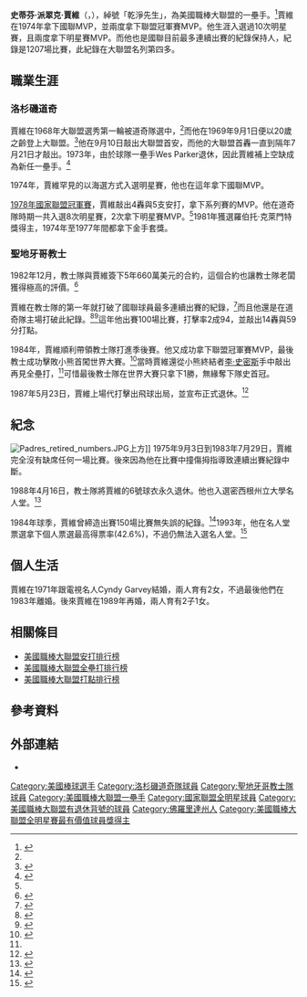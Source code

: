 {{Infobox baseball biography
|name        = 史蒂夫·賈維<br />Steve Garvey
|image       = Steve Garvey 2010.JPG
|image_size  =
|caption     = 2010年的賈維
|position    = [[一壘手|一壘手]]
|bats        = 右
|throws      = 右
|birth_date  = {{Birth date and age|mf=yes|1948|12|22}}
|birth_place = {{USA}}[[佛羅里達州|佛羅里達州]][[坦帕|坦帕]]
|death_date  = 
|death_place = 
|debutleague = 美國職棒大聯盟
|debutdate   = 9月1日
|debutyear   = 1969年
|debutteam   = 洛杉磯道奇
|finalleague = 美國職棒大聯盟
|finaldate   = 5月23日
|finalyear   = 1987年
|finalteam   = 聖地牙哥教士
|statleague  = 美國職棒大聯盟
|stat1label  = [[打擊率|打擊率]]
|stat1value  = .294
|stat2label  = [[安打|安打]]
|stat2value  = 2599
|stat3label  = [[全壘打|全壘打]]
|stat3value  = 272
|stat4label  = [[打點|打點]]
|stat4value  = 1308
|stat5label  = [[盜壘|盜壘]]
|stat5value  = 
|teams=
*[[洛杉磯道奇|洛杉磯道奇]]（{{mlby|1969}}–{{mlby|1982}}）
*[[聖地牙哥教士|聖地牙哥教士]]（{{mlby|1983}}–{{mlby|1987}}）
|highlights=
* 10×[[美國職棒大聯盟全明星賽|全明星賽]]（[[1974年美國職棒大聯盟全明星賽|1974年]]–[[1981年美國職棒大聯盟全明星賽|1981年]]、[[1984年美國職棒大聯盟全明星賽|1984年]]、[[1985年美國職棒大聯盟全明星賽|1985年]]）
* [[世界大賽|世界大賽]]冠軍（[[1981年世界大賽|1981年]]）
* [[美國職棒大聯盟最有價值球員獎|國聯MVP]]（1974年）
* 2×[[聯盟冠軍賽最有價值球員獎|國聯冠軍賽MVP]]（1978年、1984年）
* 4×[[美國職棒大聯盟金手套獎|金手套獎]]（1974年–1977年）
* 羅伯托·克萊門特獎（1981年）
* [[聖地牙哥教士|聖地牙哥教士]]退休號碼#6
|hoflink  = 美國國家棒球名人堂暨博物館
|hoftype  = 美國棒球名人堂
|hofdate  = 
|hofvote  = 
|hofmethod= 
}}
'''史蒂芬·派翠克·賈維'''（{{lang-en|Steven Patrick Garvey}}，{{bd|1948年|12月22日|}}），綽號「乾淨先生」，為美國職棒大聯盟的一壘手。<ref name="Steve Garvey at Baseball Reference">{{cite web |url=https://www.baseball-reference.com/players/g/garvest01.shtml |title=Steve Garvey at Baseball Reference |publisher=Baseball Reference |access-date=2015-12-05 |archive-date=2011-07-26 |archive-url=https://web.archive.org/web/20110726184949/http://www.baseball-reference.com/players/g/garvest01.shtml |dead-url=no }}</ref>賈維在1974年拿下國聯MVP，並兩度拿下聯盟冠軍賽MVP。他生涯入選過10次明星賽，且兩度拿下明星賽MVP。而他也是國聯目前最多連續出賽的紀錄保持人，紀錄是1207場比賽，此紀錄在大聯盟名列第四多。
==職業生涯==
===洛杉磯道奇===
賈維在1968年大聯盟選秀第一輪被道奇隊選中，<ref name="Steve Garvey at Baseball Reference"/>而他在1969年9月1日便以20歲之齡登上大聯盟。<ref>{{cite web|url=https://www.baseball-reference.com/boxes/LAN/LAN196909010.shtml|title=New York Mets at Los Angeles Dodgers Box Score, September 1, 1969|website=Baseball-Reference.com|access-date=2021-02-27|archive-date=2020-08-21|archive-url=https://web.archive.org/web/20200821055549/https://www.baseball-reference.com/boxes/LAN/LAN196909010.shtml|dead-url=no}}</ref>他在9月10日敲出大聯盟首安，而他的大聯盟首轟一直到隔年7月21日才敲出。1973年，由於球隊一壘手Wes Parker退休，因此賈維補上空缺成為新任一壘手。<ref>{{cite web |url=http://www.losangelesdodgersonline.com/stevesax.php |title=Steve Sax – Los Angeles Dodgers Steve Sax |publisher=Losangelesdodgersonline.com |access-date=2011-11-08 |archive-url=https://web.archive.org/web/20110927153935/http://www.losangelesdodgersonline.com/stevesax.php |archive-date=2011-09-27 |dead-url=no }}</ref>

1974年，賈維罕見的以海選方式入選明星賽，他也在這年拿下國聯MVP。

[[1978年國家聯盟冠軍賽|1978年國家聯盟冠軍賽]]，賈維敲出4轟與5支安打，拿下系列賽的MVP。他在道奇隊時期一共入選8次明星賽，2次拿下明星賽MVP。<ref name="Steve Garvey at Baseball Reference"/>1981年獲選羅伯托·克萊門特獎得主，1974年至1977年間都拿下金手套獎。
===聖地牙哥教士===
1982年12月，教士隊與賈維簽下5年660萬美元的合約，這個合約也讓教士隊老闆獲得極高的評價。<ref>{{Cite web|url=https://www.si.com/vault/1983/04/04/642152/san-diego|title=San Diego|last=Maisel|first=Ivan|date=1983-04-04|website=Sports Illustrated|language=en|access-date=2018-12-23|archive-date=2020-01-26|archive-url=https://web.archive.org/web/20200126143344/https://www.si.com/vault/1983/04/04/642152/san-diego|dead-url=no}}</ref>

賈維在教士隊的第一年就打破了國聯球員最多連續出賽的紀錄，<ref>{{cite web|url=http://sportsillustrated.cnn.com/vault/cover/featured/8847/index.htm|title=Steve Garvey, Baseball, San Diego Padres – 04.25.83 – SI Vault|date=1983-04-25|work=Sports Illustrated|archive-url=https://web.archive.org/web/20090809175321/http://sportsillustrated.cnn.com/vault/cover/featured/8847/index.htm|archive-date=2009-08-09|access-date=2011-11-08|dead-url=no}}</ref>而且他還是在道奇隊主場打破此紀錄。<ref>{{cite web |author=Steve Wulf |url=https://www.si.com/vault/1983/04/25/643761/it-was-too-good-to-be-true |title=It Was Too Good To Be True – 04.25.83 – SI Vault |work=Sports Illustrated |date=1983-04-25 |access-date=2011-11-08 |archive-date=2018-08-05 |archive-url=https://web.archive.org/web/20180805023106/https://www.si.com/vault/1983/04/25/643761/it-was-too-good-to-be-true |dead-url=no }}</ref><ref>{{Cite news|url=https://www.nytimes.com/1983/04/17/sports/garvey-sets-a-league-record.html|title=Garvey Sets a League Record|date=1983-04-17|work=The New York Times|access-date=2018-12-23|agency=Associated Press|language=en-US|issn=0362-4331|archive-date=2020-08-28|archive-url=https://web.archive.org/web/20200828074333/https://www.nytimes.com/1983/04/17/sports/garvey-sets-a-league-record.html|dead-url=no}}</ref>這年他出賽100場比賽，打擊率2成94，並敲出14轟與59分打點。

1984年，賈維順利帶領教士隊打進季後賽。他又成功拿下聯盟冠軍賽MVP，最後教士成功擊敗小熊首闖世界大賽。<ref name="ReferenceB">{{cite web |author=Steve Wulf |url=https://www.si.com/vault/1984/10/15/627634/youve-got-to-hand-it-to-the-padres |title=You've Got To Hand It To The Padres |work=Sports Illustrated |date=1984-10-15 |access-date=2011-11-08 |archive-date=2015-09-03 |archive-url=https://www.webcitation.org/6bGJhe8oD?url=http://www.si.com/vault/1984/10/15/627634/youve-got-to-hand-it-to-the-padres |dead-url=no }}</ref>當時賈維還從小熊終結者[[李·史密斯|李·史密斯]]手中敲出再見全壘打，<ref name="ReferenceB"/>可惜最後教士隊在世界大賽只拿下1勝，無緣奪下隊史首冠。

1987年5月23日，賈維上場代打擊出飛球出局，並宣布正式退休。<ref>{{Cite web|url=https://www.baseball-reference.com/boxes/SDN/SDN198705230.shtml|title=Montreal Expos at San Diego Padres Box Score, May 23, 1987|website=Baseball-Reference.com|language=en|access-date=2018-12-23|archive-date=2020-08-31|archive-url=https://web.archive.org/web/20200831014523/https://www.baseball-reference.com/boxes/SDN/SDN198705230.shtml|dead-url=no}}</ref>
==紀念==
[[File:Padres_retired_numbers.JPG|thumb]]上方]]
1975年9月3日到1983年7月29日，賈維完全沒有缺席任何一場比賽。後來因為他在比賽中撞傷拇指導致連續出賽紀錄中斷。

1988年4月16日，教士隊將賈維的6號球衣永久退休。他也入選密西根州立大學名人堂。<ref>{{cite web |url=http://statenews.com/index.php/article/2010/10/msu_athletics_hall_of_fame_inducts_10_new_members |title=MSU Athletics Hall of Fame inducts 10 new members |publisher=The State News |access-date=2011-11-08 |archive-date=2016-03-04 |archive-url=https://web.archive.org/web/20160304003157/http://statenews.com/index.php/article/2010/10/msu_athletics_hall_of_fame_inducts_10_new_members |dead-url=no }}</ref>

1984年球季，賈維曾締造出賽150場比賽無失誤的紀錄。<ref>{{cite web|url=http://www.baseball-almanac.com/recbooks/rb_1ber.shtml|title=Error Records by First Basemen|website=www.baseball-almanac.com|access-date=2021-02-27|archive-date=2007-10-11|archive-url=https://web.archive.org/web/20071011091533/http://baseball-almanac.com/recbooks/rb_1ber.shtml|dead-url=no}}</ref>1993年，他在名人堂票選拿下個人票選最高得票率(42.6%)，不過仍無法入選名人堂。<ref>{{cite news |url=https://www.mlb.com/news/hall-of-fame-modern-baseball-era-announcement |title=Miller, Simmons elected to HOF on Modern Era ballot |first=Anthony |last=Castrovince |website=[[MLB.com|MLB.com]] |date=2019-12-08 |access-date=2019-12-08 |archive-date=2020-12-20 |archive-url=https://web.archive.org/web/20201220083506/https://www.mlb.com/news/hall-of-fame-modern-baseball-era-announcement |dead-url=no }}</ref>

==個人生活==
賈維在1971年跟電視名人Cyndy Garvey結婚，兩人育有2女，不過最後他們在1983年離婚。後來賈維在1989年再婚，兩人育有2子1女。
==相關條目==
*[[美國職棒大聯盟安打排行榜|美國職棒大聯盟安打排行榜]]
*[[美國職棒大聯盟全壘打排行榜|美國職棒大聯盟全壘打排行榜]]
*[[美國職棒大聯盟打點排行榜|美國職棒大聯盟打點排行榜]]
==參考資料==
{{Reflist|2}}
==外部連結==
{{Commons category|Steve Garvey}}
{{Baseballstats|mlb=114641|espn=144|br=g/garvest01|fangraphs=1004557}}
*{{台灣棒球維基館|Steve_Garvey}}

{{s-start}}
{{succession box | before = [[喬·摩根|喬·摩根]] | title = [[美國職棒大聯盟單月表現最佳球員|國聯單月表現最佳球員]]| years = 1976年9月 | after = Ron Cey}}
{{s-end}}

{{1981年世界大賽冠軍洛杉磯道奇隊名單}}
{{聖地牙哥教士隊退休號碼}}
{{NL MVPs}}
{{Major League Baseball All-Star Game MVPs}}
{{Roberto Clemente Award}}
{{Lou Gehrig Memorial Award}}

{{DEFAULTSORT:Garvey, Steve}}
[[Category:美國棒球選手|Category:美國棒球選手]]
[[Category:洛杉磯道奇隊球員|Category:洛杉磯道奇隊球員]]
[[Category:聖地牙哥教士隊球員|Category:聖地牙哥教士隊球員]]
[[Category:美國職棒大聯盟一壘手|Category:美國職棒大聯盟一壘手]]
[[Category:國家聯盟全明星球員|Category:國家聯盟全明星球員]]
[[Category:美國職棒大聯盟有退休背號的球員|Category:美國職棒大聯盟有退休背號的球員]]
[[Category:佛羅里達州人|Category:佛羅里達州人]]
[[Category:美國職棒大聯盟全明星賽最有價值球員獎得主|Category:美國職棒大聯盟全明星賽最有價值球員獎得主]]
